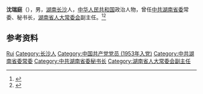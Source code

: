 '''沈瑞庭'''（{{bd|1933年|}}），男，[[湖南|湖南]][[长沙|长沙]]人，[[中华人民共和国|中华人民共和国]]政治人物，曾任[[中共湖南省委|中共湖南省委]]常委、秘书长，[[湖南省人大常委会|湖南省人大常委会]]副主任。<ref>{{Cite book|title=湖南大辞典|author=禹舜主编; 朱益民, 姚洪波, 易延绶等副主编|publisher=新华出版社|year=1995|isbn=|location=北京|pages=}}</ref><ref>{{Cite book|title=湖南百科全书|author=禹舜主编; 洪期钧副主编|publisher=岳麓书社|year=1999|isbn=|location=长沙|pages=}}</ref>

== 参考资料 ==
{{reflist}}

{{中国人物小作品}}

{{Authority control}}
{{DEFAULTSORT:Shen沈}}
[[Category:沈姓|Rui]]
[[Category:长沙人|Category:长沙人]]
[[Category:中国共产党党员_(1953年入党)|Category:中国共产党党员 (1953年入党)]]
[[Category:中共湖南省委常委|Category:中共湖南省委常委]]
[[Category:中共湖南省委秘书长|Category:中共湖南省委秘书长]]
[[Category:湖南省人大常委会副主任|Category:湖南省人大常委会副主任]]